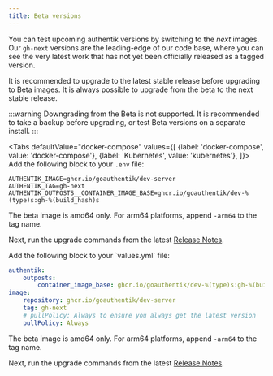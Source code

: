 ```yaml
---
title: Beta versions
---
```


You can test upcoming authentik versions by switching to the _next_ images. Our `gh-next` versions are the leading-edge of our code base, where you can see the very latest work that has not yet been officially released as a tagged version.

It is recommended to upgrade to the latest stable release before upgrading to Beta images. It is always possible to upgrade from the beta to the next stable release.

:::warning
Downgrading from the Beta is not supported. It is recommended to take a backup before upgrading, or test Beta versions on a separate install.
:::


<Tabs
  defaultValue="docker-compose"
  values={[
    {label: 'docker-compose', value: 'docker-compose'},
    {label: 'Kubernetes', value: 'kubernetes'},
  ]}>
  <TabItem value="docker-compose">
Add the following block to your `.env` file:

```shell
AUTHENTIK_IMAGE=ghcr.io/goauthentik/dev-server
AUTHENTIK_TAG=gh-next
AUTHENTIK_OUTPOSTS__CONTAINER_IMAGE_BASE=ghcr.io/goauthentik/dev-%(type)s:gh-%(build_hash)s
```

The beta image is amd64 only. For arm64 platforms, append `-arm64` to the tag name.

Next, run the upgrade commands from the latest [Release Notes](./releases).

  </TabItem>
  <TabItem value="kubernetes">
Add the following block to your `values.yml` file:

```yaml
authentik:
    outposts:
        container_image_base: ghcr.io/goauthentik/dev-%(type)s:gh-%(build_hash)s
image:
    repository: ghcr.io/goauthentik/dev-server
    tag: gh-next
    # pullPolicy: Always to ensure you always get the latest version
    pullPolicy: Always
```

The beta image is amd64 only. For arm64 platforms, append `-arm64` to the tag name.

Next, run the upgrade commands from the latest [Release Notes](./releases).

  </TabItem>
</Tabs>
